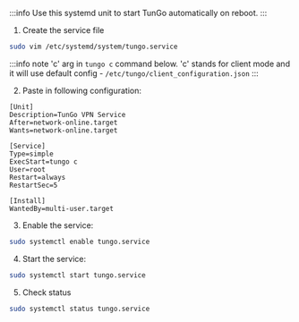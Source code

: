 :::info
Use this systemd unit to start TunGo automatically on reboot.
:::

1) Create the service file
```bash
sudo vim /etc/systemd/system/tungo.service
```

:::info
note 'c' arg in `tungo c` command below.
'c' stands for client mode and it will use default config - `/etc/tungo/client_configuration.json`
:::

2) Paste in following configuration:
```text
[Unit]
Description=TunGo VPN Service
After=network-online.target
Wants=network-online.target

[Service]
Type=simple
ExecStart=tungo c
User=root
Restart=always
RestartSec=5

[Install]
WantedBy=multi-user.target
```

3) Enable the service:
```bash
sudo systemctl enable tungo.service
```

4) Start the service:
```bash
sudo systemctl start tungo.service
```

5) Check status
```bash
sudo systemctl status tungo.service
```